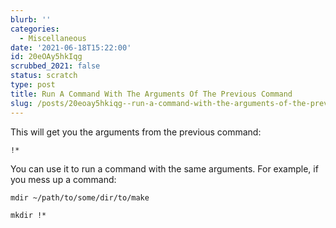 ```yaml
---
blurb: ''
categories:
  - Miscellaneous
date: '2021-06-18T15:22:00'
id: 20eOAy5hkIqg
scrubbed_2021: false
status: scratch
type: post
title: Run A Command With The Arguments Of The Previous Command
slug: /posts/20eoay5hkiqg--run-a-command-with-the-arguments-of-the-previous-command
---
```


This will get you the arguments from the previous command:

```shell
!*
```
    
You can use it to run a command with the same arguments. For example, if you mess up a command:


```shell
mdir ~/path/to/some/dir/to/make

mkdir !*
```
